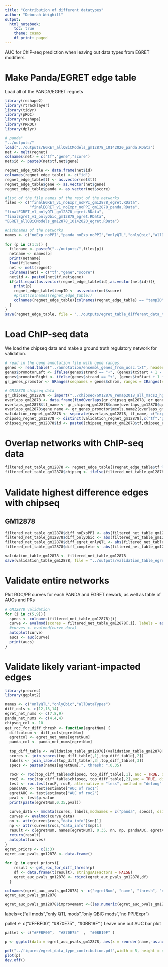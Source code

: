 ```yaml
---
title: "Contribution of different datatypes"
author: "Deborah Weighill"
output:
  html_notebook:
    toc: true
    theme: cosmo
    df_print: paged
---
```



AUC for ChIP-seq prediction when leaving out data types from EGRET modifiers.

# Make Panda/EGRET edge table

Load all of the PANDA/EGRET regnets

```r
library(reshape2)
library(rtracklayer)
library(tidyr)
library(pROC)
library(reshape)
library(PRROC)
library(dplyr)

# panda"
"../outputs/"
load("../outputs/EGRET_allQBiCModels_gm12878_10142020_panda.RData")
net <- melt(regnet)
colnames(net) = c("tf","gene","score")
net$id <- paste0(net$tf,net$gene)

regnet_edge_table <- data.frame(net$id)
colnames(regnet_edge_table) <- c("id")
regnet_edge_table$tf <- as.vector(net$tf)
regnet_edge_table$gene <- as.vector(net$gene)
regnet_edge_table$panda <- as.vector(net$score)

#list of the file names of the rest of the networks
files <- c("finalEGRET_v1_noExpr_noPPI_gm12878_egret.RData",
           "finalEGRET_v1_noExpr_noPPI_gm12878_panda.RData",
"finalEGRET_v1_onlyQTL_gm12878_egret.RData",
"finalEgret_v1_onlyQbic_gm12878_egret.RData",
"EGRET_allQBiCModels_gm12878_10142020_egret.RData")

#nicknames of the networks
names <- c("noExp_noPPI","panda_noExp_noPPI","onlyQTL","onlyQbic","allDataTypes")

for (p in c(1:5)) {
  filename <- paste0("../outputs/",files[p])
  netname <- names[p]
  print(netname)
  load(filename)
  net <- melt(regnet)
  colnames(net) = c("tf","gene","score")
  net$id <- paste0(net$tf,net$gene)
  if(all.equal(as.vector(regnet_edge_table$id),as.vector(net$id))){
    print(p)
    regnet_edge_table$tempID <- as.vector(net$score)
    #print(colnames(regnet_edge_table))
    colnames(regnet_edge_table)[colnames(regnet_edge_table) == "tempID"] <- netname
  }
}
save(regnet_edge_table, file = "../outputs/egret_table_different_data_types.RData")
```

# Load ChIP-seq data
We load the chipseq data and make a ground truth regulatory network for validation.

```r
# read in the gene annotation file with gene ranges.
genes <- read.table("../annotation/ensembl_genes_from_ucsc.txt", header = TRUE,sep = "\t")
genes$promotorLeft <- ifelse(genes$strand == "+", (genes$txStart + 1 - 750), (genes$txEnd-250))
genes$promotorRight <- ifelse(genes$strand == "+", (genes$txStart + 1 + 250), (genes$txEnd+750))
gr_genes_promotor <- GRanges(seqnames = genes$chrom, ranges = IRanges(start = genes$promotorLeft, end = genes$promotorRight), strand = NULL, mcols = genes[,13:15])

# GM12878 chipseq data
gr_chipseq_gm12878 <- import("../chipseq/GM12878_remap2018_all_macs2_hg19_v1_2.bed")
overlaps_gm12878 <- data.frame(findOverlaps(gr_chipseq_gm12878, gr_genes_promotor))
overlaps_gm12878$tf_name <- gr_chipseq_gm12878$name[overlaps_gm12878$queryHits]
overlaps_gm12878$gene_name <- gr_genes_promotor$mcols.name2[overlaps_gm12878$subjectHits]
validation_regnet_gm12878 <- separate(overlaps_gm12878, tf_name, c("exp", "tf", "cell line"), "\\.")
chipseq_regnet_gm12878 <- distinct(validation_regnet_gm12878[,c("tf","gene_name")])
chipseq_regnet_gm12878$id <- paste0(chipseq_regnet_gm12878$tf,chipseq_regnet_gm12878$gene)
```

# Overlap networks with ChIP-seq data
```r
filtered_net_table_gm12878 <- regnet_edge_table[(regnet_edge_table$tf %in% chipseq_regnet_gm12878$tf) ,]
filtered_net_table_gm12878$chipseq <- ifelse(filtered_net_table_gm12878$id %in% chipseq_regnet_gm12878$id,1,0)
```

# Validate highest difference edges with chipseq
## GM12878
```r
filtered_net_table_gm12878$diff_noExpPPI <- abs(filtered_net_table_gm12878$noExp_noPPI - filtered_net_table_gm12878$panda_noExp_noPPI)
filtered_net_table_gm12878$diff_onlyQbic <- abs(filtered_net_table_gm12878$onlyQbic - filtered_net_table_gm12878$panda)
filtered_net_table_gm12878$diff_egret_onlyQTL <- abs(filtered_net_table_gm12878$onlyQTL - filtered_net_table_gm12878$panda)
filtered_net_table_gm12878$diff_complete <- abs(filtered_net_table_gm12878$allDataTypes - filtered_net_table_gm12878$panda)

validation_table_gm12878 <- filtered_net_table_gm12878
save(validation_table_gm12878, file = "../outputs/validation_table_egret_datatypes_gm12878.RData")
```


# Validate entire networks

Plot ROC/PR curves for each PANDA and EGRET nework, as well as table of AUCs and PRs
```r
# GM12878 validation
for (i in c(5,9)){
  specs <- colnames(filtered_net_table_gm12878)[i]
  curve <- evalmod(scores = filtered_net_table_gm12878[,i], labels = as.factor(filtered_net_table_gm12878$chipseq),modnames = c(specs))
  #curves <- evalmod(curve_data)
  autoplot(curve)
  aucs <- auc(curve)
  print(aucs)
}
```


# Validate likely variant-impacted edges

```r
library(precrec)
library(ggplot2)

names <- c("onlyQTL","onlyQbic","allDataTypes")
diff_cols <- c(12,13,14)
egret_net_nums <- c(7,8,9)
panda_net_nums <- c(4,4,4)
chipseq_col <- 10
get_roc_for_diff_thresh <- function(egretNum) {
  diffcolnum <- diff_cols[egretNum]
  egretcol <- egret_net_nums[egretNum]
  panda_col <- panda_net_nums[egretNum]
  
  top_diff_table <- validation_table_gm12878[(validation_table_gm12878[,c(diffcolnum)]>0.35),c(panda_col,egretcol,chipseq_col)]
  scores <- join_scores(top_diff_table[,1],top_diff_table[,2])
  labels <- join_labels(top_diff_table[,3],top_diff_table[,3])
  specs <- paste0(names[egretNum],", thresh: ",0.35)
  
  rocP <- roc(top_diff_table$chipseq, top_diff_table[,1], auc = TRUE, direction = "<")
  rocE <- roc(top_diff_table$chipseq, top_diff_table[,2],auc = TRUE, direction = "<")
  test <- roc.test(rocP, rocE, alternative = "less", method = "delong" )
  pandaAUC <- test$estimate["AUC of roc1"]
  egretAUC <- test$estimate["AUC of roc2"]
  pval <- test$p.value
  print(paste(egretNum,0.35,pval))
  
  curve_data <- mmdata(scores, labels,modnames = c("panda", specs), dsids = c(1, 2))
  curves <- evalmod(curve_data)
  nn <- attr(curves$rocs,"data_info")$nn[1]
  np <- attr(curves$rocs,"data_info")$np[1]
  result <- c(egretNum, names[egretNum], 0.35, nn, np, pandaAUC, egretAUC, pval)
  return(result)
  autoplot(curves)
}
egret_priors <- c(1:3)
egret_auc_pvals_gm12878 <- data.frame()

for (p in egret_priors){
    result <- get_roc_for_diff_thresh(p)
    df <- data.frame(t(result), stringsAsFactors = FALSE)
    egret_auc_pvals_gm12878 <- rbind(egret_auc_pvals_gm12878,df)
  }

colnames(egret_auc_pvals_gm12878) <- c("egretNum", "name", "thresh", "nn", "np", "pandaAUC", "egretAUC", "pval")
egret_auc_pvals_gm12878

egret_auc_pvals_gm12878$improvement <-((as.numeric(egret_auc_pvals_gm12878$egretAUC)-as.numeric(egret_auc_pvals_gm12878$pandaAUC))/as.numeric(egret_auc_pvals_gm12878$pandaAUC))*100
```


labels=c("all mods","only QTL mods","only QBiC mods","no PPI/Expr")

pallet <- c("#FFBF00",  "#870E75"  ,  "#0BB19F" )
Leave one out AUC bar plot
```r
pallet <- c("#FFBF00",  "#870E75"  ,  "#0BB19F" )

p <- ggplot(data = egret_auc_pvals_gm12878, aes(x = reorder(name,-as.numeric(improvement)), y = improvement)) + geom_bar(stat="identity", fill = pallet[3]) + theme_bw()  +  theme(text = element_text(size=12))  +  geom_text(aes(label=signif(improvement,3)))+  scale_x_discrete("EGRET prior modifications",labels=c("all mods","only QTL mods","only QBiC mods")) +  labs(y = "Perc. improvement in AUC-ROC", title = "Contribution of EGRET data types")

pdf("../figures/egret_data_type_contribution.pdf",width = 5, height = 4)
plot(p)
dev.off()
```



